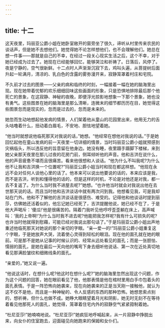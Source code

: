```yaml
---
---
---
```

title: 十二
---




这天夜里，玛丽亚公爵小姐在她卧室敞开的窗旁坐了很久，谛听从村里传来农民的谈话声，但是她不去想他们。她觉得她不论怎样想他们，也不会理解他们。她总在想一件事——那就是自己的不幸，在经过一段关心现实生活之后，这个不幸，对于她已经成为过去了。她现在已经能够回忆，能够哭泣和祈祷了。日落后，风停了。夜是宁静的，空气很新鲜。十二点时人声渐渐沉寂下去，鸡叫头遍，从菩提树后面升起一轮满月，清凉的、乳白色的含露的雾弥漫开来，寂静笼罩着村庄和宅院。

不久前才过去的图景——父亲的病和临终的时刻，一幅接着一幅在她的脑海里出现。现在她带着忧郁的欢乐细细回味这些画面的形象，只是恐惧地排除最后那个他死亡的景象，在这寂静、神秘的夜晚，即便浮光掠影地想象一下那个景象，她也没有勇气。这些图景在她的脑海里是那么清晰，连微末的细节都历历在目，她觉得这些图景忽而是现实的，忽而是过去的，忽而是未来的。

她忽而生动地想起他发病的情景，人们架着他从童山的花园里出来，他用无力的舌头咕噜着什么，扭动着白眉毛，不安地、胆怯地望着她。

“他当时就想说他临死那天对我说的话，”她想。“他经常在想他对我说的话。”于是她回忆起他在童山发病的前一天夜里一切详细的情景，当时玛丽亚公爵小姐就预感到灾祸临头，所以违反他的旨意留在他身边。她没有睡，夜里蹑手蹑脚下楼梯，来到她父亲那天夜里在那儿过夜的花房门前，侧耳倾听他的声音。他和吉洪在说什么，他的声音疲惫不堪而且很痛苦。看来他很想和人谈话。“他为什么不叫我呢?为什么他不让我和吉洪换一个位置呢?”玛丽亚公爵小姐当时和现在都这样想。“他现在永远不会对任何人谈他心里的话了。他本来可以说出他要说的话的，本来应该是我，而不是吉洪，听到和懂得他的话的，但是这样的时机，不论是对他还是对我，都一去不复返了。为什么当时我不进屋去呢?”她想。“也许他当时就会对我说出他在去世那天说的话。而且当时他和吉洪谈话中就有两次问到我。他想看见我，可是我却站在门外。他和不了解他的吉洪谈话是很感伤、难受的。记得他和他谈话时提到丽莎，仿佛她还活着似的，他忘记她已经死了，吉洪提醒他说，她已经不在了，于是他大声喝斥：‘傻瓜!’他是很痛苦的。隔着门我听见他哼哼歪歪躺在床上，高声喊叫：‘我的上帝啊!’为什么当时我不进去呢?他能把我怎样呢?我有什么可损失的呢?也许当时他就得到慰藉，可能已经对我说出那句话了。”于是玛丽亚公爵小姐出声地重述他临死那天对她说的那个亲切的字眼。“亲—爱—的!”玛丽亚公爵小姐重复这个字眼，于是她放声大哭，流着使心灵得到轻松的眼泪。现在他的面孔就在她的眼前。可是那不是她从记事的时候认识的、经常从远处看见的面孔；而是一张胆怯、懦弱的面孔，是她在最后一天向他的嘴弯下身去细听他说话、第一次在近处真切地看见那满脸皱纹和细微线条的面孔。

“亲爱的，”她又说一遍。

“他说这话时，在想什么呢?他这时在想什么呢?”她的脑海里忽然出现这个问题，作为这个问题的回答，她在眼前看见了他，他那表情是他在棺材里用白手巾包着头的面孔表情。于是一阵恐怖向她袭来，现在向她袭来的正是当天刚一接触他，就认为这不仅不是他，而且是一种神秘的、令人反感的东西的那种恐怖。她想思索点别的，想祈祷，但什么也做不成。她睁大眼睛望着月光和阴影，她无时无刻不在等待着看见他那死人的面孔，她觉得，笼罩着住宅内外的寂静空气紧紧箝制着她。

“杜尼亚莎!”她喃喃地说。“杜尼亚莎!”她疯狂地呼喊起来，从一片寂静中挣脱出来，向女仆的住室跑去，迎面碰见向她跑来的保姆和女仆们。